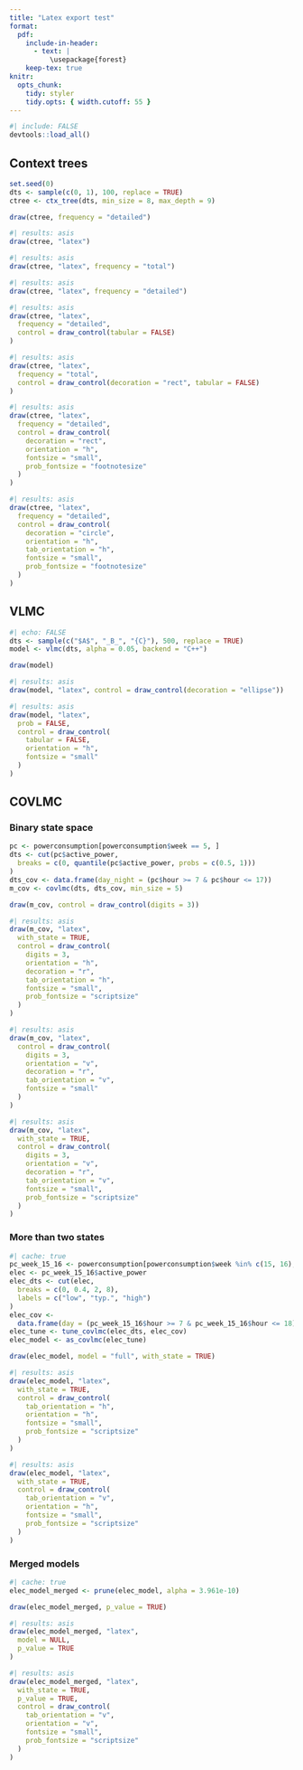 ```yaml
---
title: "Latex export test"
format: 
  pdf:
    include-in-header: 
      - text: |
          \usepackage{forest}
    keep-tex: true
knitr:
  opts_chunk: 
    tidy: styler
    tidy.opts: { width.cutoff: 55 }
---
```


```r
#| include: FALSE
devtools::load_all()
```

## Context trees

```r
set.seed(0)
dts <- sample(c(0, 1), 100, replace = TRUE)
ctree <- ctx_tree(dts, min_size = 8, max_depth = 9)
```

```r
draw(ctree, frequency = "detailed")
```

```r
#| results: asis
draw(ctree, "latex")
```

```r
#| results: asis
draw(ctree, "latex", frequency = "total")
```
```r
#| results: asis
draw(ctree, "latex", frequency = "detailed")
```
```r
#| results: asis
draw(ctree, "latex",
  frequency = "detailed",
  control = draw_control(tabular = FALSE)
)
```
```r
#| results: asis
draw(ctree, "latex",
  frequency = "total",
  control = draw_control(decoration = "rect", tabular = FALSE)
)
```
```r
#| results: asis
draw(ctree, "latex",
  frequency = "detailed",
  control = draw_control(
    decoration = "rect",
    orientation = "h",
    fontsize = "small",
    prob_fontsize = "footnotesize"
  )
)
```
```r
#| results: asis
draw(ctree, "latex",
  frequency = "detailed",
  control = draw_control(
    decoration = "circle",
    orientation = "h",
    tab_orientation = "h",
    fontsize = "small",
    prob_fontsize = "footnotesize"
  )
)
```

## VLMC
```r
#| echo: FALSE
dts <- sample(c("$A$", "_B_", "{C}"), 500, replace = TRUE)
model <- vlmc(dts, alpha = 0.05, backend = "C++")
```

```r
draw(model)
```

```r
#| results: asis
draw(model, "latex", control = draw_control(decoration = "ellipse"))
```

```r
#| results: asis
draw(model, "latex",
  prob = FALSE,
  control = draw_control(
    tabular = FALSE,
    orientation = "h",
    fontsize = "small"
  )
)
```


## COVLMC
### Binary state space
```r
pc <- powerconsumption[powerconsumption$week == 5, ]
dts <- cut(pc$active_power,
  breaks = c(0, quantile(pc$active_power, probs = c(0.5, 1)))
)
dts_cov <- data.frame(day_night = (pc$hour >= 7 & pc$hour <= 17))
m_cov <- covlmc(dts, dts_cov, min_size = 5)
```

```r
draw(m_cov, control = draw_control(digits = 3))
```

```r
#| results: asis
draw(m_cov, "latex",
  with_state = TRUE,
  control = draw_control(
    digits = 3,
    orientation = "h",
    decoration = "r",
    tab_orientation = "h",
    fontsize = "small",
    prob_fontsize = "scriptsize"
  )
)
```
```r
#| results: asis
draw(m_cov, "latex",
  control = draw_control(
    digits = 3,
    orientation = "v",
    decoration = "r",
    tab_orientation = "v",
    fontsize = "small"
  )
)
```
```r
#| results: asis
draw(m_cov, "latex",
  with_state = TRUE,
  control = draw_control(
    digits = 3,
    orientation = "v",
    decoration = "r",
    tab_orientation = "v",
    fontsize = "small",
    prob_fontsize = "scriptsize"
  )
)
```

### More than two states
```r
#| cache: true
pc_week_15_16 <- powerconsumption[powerconsumption$week %in% c(15, 16), ]
elec <- pc_week_15_16$active_power
elec_dts <- cut(elec,
  breaks = c(0, 0.4, 2, 8),
  labels = c("low", "typ.", "high")
)
elec_cov <-
  data.frame(day = (pc_week_15_16$hour >= 7 & pc_week_15_16$hour <= 18))
elec_tune <- tune_covlmc(elec_dts, elec_cov)
elec_model <- as_covlmc(elec_tune)
```

```r
draw(elec_model, model = "full", with_state = TRUE)
```
```r
#| results: asis
draw(elec_model, "latex",
  with_state = TRUE,
  control = draw_control(
    tab_orientation = "h",
    orientation = "h",
    fontsize = "small",
    prob_fontsize = "scriptsize"
  )
)
```

```r
#| results: asis
draw(elec_model, "latex",
  with_state = TRUE,
  control = draw_control(
    tab_orientation = "v",
    orientation = "h",
    fontsize = "small",
    prob_fontsize = "scriptsize"
  )
)
```

### Merged models
```r
#| cache: true
elec_model_merged <- prune(elec_model, alpha = 3.961e-10)
```

```r
draw(elec_model_merged, p_value = TRUE)
```


```r
#| results: asis
draw(elec_model_merged, "latex",
  model = NULL,
  p_value = TRUE
)
```

```r
#| results: asis
draw(elec_model_merged, "latex",
  with_state = TRUE,
  p_value = TRUE,
  control = draw_control(
    tab_orientation = "v",
    orientation = "v",
    fontsize = "small",
    prob_fontsize = "scriptsize"
  )
)
```
